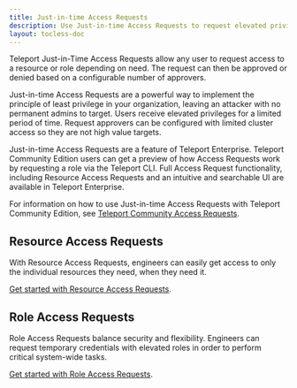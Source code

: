 ```yaml
---
title: Just-in-time Access Requests
description: Use Just-in-time Access Requests to request elevated privileges.
layout: tocless-doc
---
```


Teleport Just-in-Time Access Requests allow any user to request access to
a resource or role depending on need. The request can then be approved or
denied based on a configurable number of approvers.

Just-in-time Access Requests are a powerful way to implement the principle of
least privilege in your organization, leaving an attacker with no permanent
admins to target. Users receive elevated privileges for a limited period of
time. Request approvers can be configured with limited cluster access so they
are not high value targets.

Just-in-time Access Requests are a feature of Teleport Enterprise.
Teleport Community Edition users can get a preview of how Access Requests work by
requesting a role via the Teleport CLI. Full Access Request functionality,
including Resource Access Requests and an intuitive and searchable UI are
available in Teleport Enterprise.

For information on how to use Just-in-time Access Requests with Teleport Community 
Edition, see [Teleport Community Access Requests](./access-requests/oss-role-requests.mdx).

## Resource Access Requests

With Resource Access Requests, engineers can easily get access to only the
individual resources they need, when they need it.

[Get started with Resource Access Requests](./access-requests/resource-requests.mdx).

## Role Access Requests

Role Access Requests balance security and flexibility. Engineers can request
temporary credentials with elevated roles in order to perform critical
system-wide tasks.

[Get started with Role Access Requests](./access-requests/role-requests.mdx).
